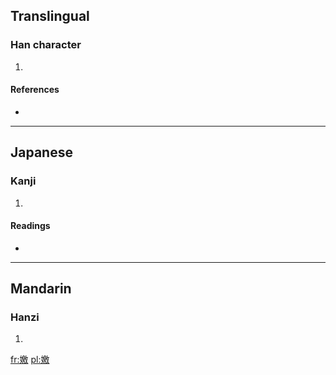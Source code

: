 ==Translingual==

===Han character===
{{Han char|rn=38|rad=女|as=13|sn=16|four=4844<sub>0</sub>|canj=女竹尸大 (VHSK)}}

# {{defn|Han|sort=女13}}

====References====
* {{Han ref|kx=0272.040|dkj=06767|dj=0540.050|hdz=21084.090|uh=5B13|ud=23315|bh=E956|bd=59734}}

----

==Japanese==

===Kanji===
{{ja-kanji|grade=|rs=女13}}

# {{defn|lang=ja|sort=女13}}

====Readings====
* {{ja-readings|on=[[けう]] (keu)|kun=}}

----

==Mandarin==

===Hanzi===
{{cmn-hanzi|pin=[[jiào]] ([[jiao4]])|wg=chiao<sup>4</sup>}}

# {{defn|lang=cmn|sort=女13}}

[[fr:嬓]]
[[pl:嬓]]